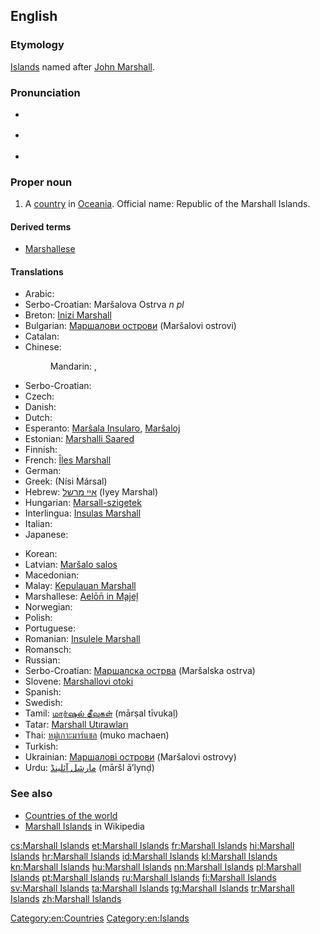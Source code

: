 ==English==

===Etymology===
[[Island]]s named after [[w:John Marshall (British captain)|John Marshall]].

===Pronunciation===
* {{a|UK}} {{IPA|/ˈmɑː.ʃəl ˈai.ləndz/}}
* {{a|US}} {{IPA|/ˈmɑɹ.ʃəl ˈai.ləndz/}}
* {{audio|en-us-Marshall Islands.ogg|Audio (US)}}

===Proper noun===
{{en-proper noun|head=[[Marshall]] [[island|Islands]]}}

# A [[country]] in [[Oceania]]. Official name: Republic of the Marshall Islands.

====Derived terms====
* [[Marshallese]]

====Translations====
{{rfc-tsort|duplicate language: Serbo-Croatian}}
{{trans-top|Republic of the Marshall Islands}}
* Arabic: {{t-|ar|جزر مارشال|f|p|tr=juzur marshal}}
* Serbo-Croatian: Maršalova Ostrva ''n pl''
* Breton: [[Inizi Marshall]]
* Bulgarian: [[Маршалови острови]] (Maršalovi ostrovi)
* Catalan: {{t+|ca|illes Marshall|f|p}}
* Chinese:
*: Mandarin: {{t-|cmn|馬紹爾群島|sc=Hani}}, {{t-|cmn|马绍尔群岛|tr=Mǎshào'ěr qúndǎo|sc=Hani}}
* Serbo-Croatian: {{t-|sh|Maršalovi Otoci}}
* Czech: {{t+|cs|Marshallovy ostrovy|m|p}}
* Danish: {{t-|da|Marshalløerne}}
* Dutch: {{t+|nl|Marshalleilanden}}
* Esperanto: [[Marŝala Insularo]], [[Marŝaloj]]
* Estonian: [[Marshalli Saared]]
* Finnish: {{t+|fi|Marshallinsaaret}}
* French: [[Îles Marshall]] {{f|p}}
* German: {{t+|de|Marshallinseln}}
* Greek: {{t+|el|Νήσοι Μάρσαλ|m|p}} (Nísi Mársal)
* Hebrew: [[איי מרשל]] (Iyey Marshal)
* Hungarian: [[Marsall-szigetek]]
* Interlingua: [[Insulas Marshall]]
* Italian: {{t-|it|Isole Marshall|f|p}}
* Japanese: {{t-|ja|マーシャル諸島|tr=Māsharu shotō}}
{{trans-mid}}
* Korean: {{t+|ko|마셜 제도|tr=Masyeol jedo}}
* Latvian: [[Maršalo salos]]
* Macedonian: {{t-|mk|Маршалови Острови|m|p|tr=Maršálovi Óstrovi}}
* Malay: [[Kepulauan Marshall]]
* Marshallese: [[Aelōn̄ in M̧ajeļ]]
* Norwegian: {{t-|no|Marshalløyene}}
* Polish: {{t+|pl|Wyspy Marshalla}}
* Portuguese: {{t+|pt|Ilhas Marshall}}
* Romanian: [[Insulele Marshall]]
* Romansch: {{t-|rm|Inslas da Marshall|f|p}}
* Russian: {{t-|ru|Маршалловы острова|m|p|tr=Máršallovy ostrová}}
* Serbo-Croatian: [[Маршалска острва]] (Maršalska ostrva)
* Slovene: [[Marshallovi otoki]]
* Spanish: {{t+|es|Islas Marshall|f|p}}
* Swedish: {{t+|sv|Marshallöarna}}
* Tamil: [[மார்ஷல் தீவுகள்]] (mārṣal tīvukaḷ)
* Tatar: [[Marshall Utırawları]]
* Thai: [[หมู่เกาะมาร์แชล]] (muko machaen)
* Turkish: {{t+|tr|Marshall Adaları}}
* Ukrainian: [[Маршалові острови]] (Maršalovi ostrovy)
* Urdu: [[مارشل آئلینڈ]] (māršl ā’lynḍ)
{{trans-bottom}}

===See also===
* [[Appendix:Countries of the world|Countries of the world]]
* [[w:Marshall Islands|Marshall Islands]] in Wikipedia

[[Category:en:Countries]]
[[Category:en:Islands]]

[[cs:Marshall Islands]]
[[et:Marshall Islands]]
[[fr:Marshall Islands]]
[[hi:Marshall Islands]]
[[hr:Marshall Islands]]
[[id:Marshall Islands]]
[[kl:Marshall Islands]]
[[kn:Marshall Islands]]
[[hu:Marshall Islands]]
[[nn:Marshall Islands]]
[[pl:Marshall Islands]]
[[pt:Marshall Islands]]
[[ru:Marshall Islands]]
[[fi:Marshall Islands]]
[[sv:Marshall Islands]]
[[ta:Marshall Islands]]
[[tg:Marshall Islands]]
[[tr:Marshall Islands]]
[[zh:Marshall Islands]]